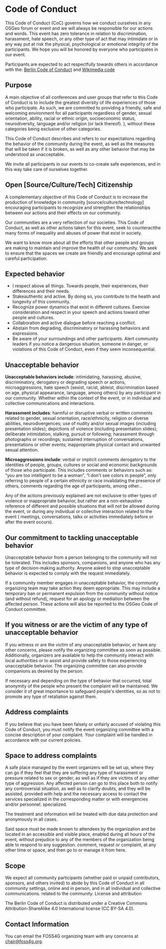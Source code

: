 <Title>FOSS4G 2025 - Code Of Conduct</Title>

<HeaderImage url="imgs/Logo_design_sketching.jpg" positionY="60%" />

# Code of Conduct

This Code of Conduct (CoC) governs how we conduct ourselves in any OSGeo forum or event and we will always be responsible for our actions and words. This event has zero tolerance in relation to discrimination, harassment, hate speech, or any other type of act that may intimidate or in any way put at risk the physical, psychological or emotional integrity of the participants. We hope you will be honored by everyone who participates in our event.

Participants are expected to act respectfully towards others in accordance with the: [Berlin Code of Conduct](https://berlincodeofconduct.org/) and [Wikimedia code](https://meta.wikimedia.org/wiki/Friendly_space_policies/pt-br)

## Purpose

A main objective of all conferences and user groups that refer to this Code of Conduct is to include the greatest diversity of life experiences of those who participate. As such, we are committed to providing a friendly, safe and welcoming environment for all participants regardless of gender, sexual orientation, ability, racial or ethnic origin, socioeconomic status, neurodiversity, language and/or religion (or lack thereof). ), without these categories being exclusive of other categories.

This Code of Conduct describes and refers to our expectations regarding the behavior of the community during the event, as well as the measures that will be taken if it is broken, as well as any other behavior that may be understood as unacceptable.

We invite all participants in our events to co-create safe experiences, and in this way take care of ourselves together.

## Open [Source/Culture/Tech] Citizenship

A complementary objective of this Code of Conduct is to increase the production of knowledge in community [source/culture/technology] encouraging participants to recognize and strengthen the relationships between our actions and their effects on our community.

Our communities are a very reflection of our societies. This Code of Conduct, as well as other actions taken for this event, seek to counteractthe many forms of inequality and abuses of power that exist in society.

We want to know more about all the efforts that other people and groups are making to maintain and improve the health of our community. We seek to ensure that the spaces we create are friendly and encourage optimal and careful participation.

## Expected behavior

- I respect above all things. Towards people, their experiences, their differences and their needs.
- Stakeauthentic and active. By doing so, you contribute to the health and longevity of this community.
- Recognize power dynamics that exist in different cultures. Exercise consideration and respect in your speech and actions toward other people and cultures.
- Collaboration and active dialogue before reaching a conflict.
- Abstain from degrading, discriminatory or harassing behaviors and expressions.
- Be aware of your surroundings and other participants. Alert community leaders if you notice a dangerous situation, someone in danger, or violations of this Code of Conduct, even if they seem inconsequential.

## Unacceptable behavior

**Unacceptable behaviors include**: intimidating, harassing, abusive, discriminatory, derogatory or degrading speech or actions, microaggressions, hate speech (sexist, racist, ableist, discrimination based on age, physical appearance, language, among others) by any participant in our community. Whether within the context of the event, or in individual and collective communications and interactions.

**Harassment includes**: harmful or disruptive verbal or written comments related to gender, sexual orientation, race/ethnicity, religion or diverse abilities, neurodivergences; use of nudity and/or sexual images (including presentation slides); depictions of violence (including presentation slides); deliberate intimidation, stalking, pursuit or following; harassment through photographs or recordings; sustained interruption of conversations, presentations or other events; inappropriate physical contact and unwanted sexual attention.

**Microaggressions include**: verbal or implicit comments derogatory to the identities of people, groups, cultures or social and economic backgrounds of those who participate. This includes comments or behaviors such as: “you are too intelligent to be a woman”, “I don't see colors in people”, only referring to people of a certain ethnicity or race invalidating the presence of others, comments regarding the age of participants, among other…

Any of the actions previously explained are not exclusive to other types of violence or inappropriate behavior, but rather are a non-exhaustive reference of different and possible situations that will not be allowed during the event, or during any individual or collective interaction related to the event ( meetings, conversations, talks or activities immediately before or after the event occurs).

## Our commitment to tackling unacceptable behavior

Unacceptable behavior from a person belonging to the community will not be tolerated. This includes sponsors, companions, and anyone who has any type of decision-making authority. Anyone asked to stop unacceptable behavior is expected to comply with the request immediately.

If a community member engages in unacceptable behavior, the community organizing team may take action they deem appropriate. This may include a temporary ban or permanent expulsion from the community without notice (and without refund), request for an apology or mediation between the affected person. These actions will also be reported to the OSGeo Code of Conduct committee.

## If you witness or are the victim of any type of unacceptable behavior

If you witness or are the victim of any unacceptable behavior, or have any other concerns, please notify the organizing committee as soon as possible. Additionally, organizers are available to help the community interact with local authorities or to assist and provide safety to those experiencing unacceptable behavior. The organizing committee can also provide companions as desired by the person.

If necessary and depending on the type of behavior that occurred, total anonymity of the people who present the complaint will be maintained. We consider it of great importance to safeguard people's identities, so as not to promote any type of retaliation against them.

## Address complaints

If you believe that you have been falsely or unfairly accused of violating this Code of Conduct, you must notify the event organizing committee with a concise description of your complaint. Your complaint will be handled in accordance with our current policies.

## Space to address complaints

A safe place managed by the event organizers will be set up, where they can go if they feel that they are suffering any type of harassment or pressure related to sex or gender, as well as if they are victims of any other type of aggression. Any affected person can go to this place both to notify any controversial situation, as well as to clarify doubts, and they will be assisted, provided with help and the necessary access to contact the services specialized in the corresponding matter or with emergencies and/or personnel. specialized.

The treatment and information will be treated with due data protection and anonymously in all cases.

Said space must be made known to attendees by the organization and be located in an accessible and visible place, enabled during all hours of the event, without prejudice to any of the members of the organization being able to respond to any suggestion. comment, request or complaint, at any other time or space, and then go to or manage it from here.

## Scope

We expect all community participants (whether paid or unpaid contributors, sponsors, and others invited) to abide by this Code of Conduct in all community settings, online and in person, and in all individual and collective communications. related to the community.
License and attribution

The Berlin Code of Conduct is distributed under a Creative Commons Attribution-ShareAlike 4.0 International license (CC BY-SA 4.0).

## Contact Information

You can email the FOSS4G organizing team with any concerns at [chair@foss4g.org](mailto:chair@foss4g.org).
